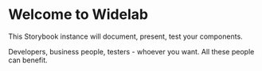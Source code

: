 
<Meta title="Introduction" />

# Welcome to Widelab

This Storybook instance will document, present, test your components.

Developers, business people, testers - whoever you want. All these people can benefit.

